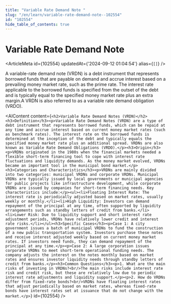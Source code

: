 ```yaml
---
title: "Variable Rate Demand Note "
slug: "/en/learn/variable-rate-demand-note--102554"
id: "102554"
hide_table_of_contents: true
---
```



# Variable Rate Demand Note 

<ArticleMeta id={102554} updatedAt={'2024-09-12 01:04:54'} alias={`[]`} />
<div className='border-solid border-b border-t-0 my-4 border-[var(--ifm-color-gray-300)]' />

A variable-rate demand note (VRDN) is a debt instrument that represents borrowed funds that are payable on demand and accrue interest based on a prevailing money market rate, such as the prime rate. The interest rate applicable to the borrowed funds is specified from the outset of the debt and is typically equal to the specified money market rate plus an extra margin.A VRDN is also referred to as a variable rate demand obligation (VRDO).

<AIContent content={`<h2>Variable Rate Demand Notes (VRDN)</h2><h3>Definition</h3><p>Variable Rate Demand Notes (VRDN) are a type of debt instrument that represents borrowed funds, which can be repaid at any time and accrue interest based on current money market rates (such as benchmark rates). The interest rate on the borrowed funds is determined at the inception of the debt and typically equals the specified money market rate plus an additional spread. VRDNs are also known as Variable Rate Demand Obligations (VRDO).</p><h3>Origin</h3><p>VRDNs originated in the 1980s when the financial markets needed a flexible short-term financing tool to cope with interest rate fluctuations and liquidity demands. As the money market evolved, VRDNs became an important tool in the municipal bond market.</p><h3>Categories and Characteristics</h3><p>VRDNs are mainly divided into two categories: municipal VRDNs and corporate VRDNs. Municipal VRDNs are typically issued by local governments or municipal agencies for public projects like infrastructure development, while corporate VRDNs are issued by companies for short-term financing needs. Key characteristics include:</p><ul><li>Floating Interest Rate: The interest rate is periodically adjusted based on market rates, usually weekly or monthly.</li><li>High Liquidity: Investors can demand repayment of the principal at any time, often supported by liquidity arrangements such as standby letters of credit from banks.</li><li>Lower Risk: Due to liquidity support and short interest rate adjustment periods, VRDNs have relatively lower credit and interest rate risks.</li></ul><h3>Specific Cases</h3><p>Case 1: A city government issues a batch of municipal VRDNs to fund the construction of a new public transportation system. Investors purchase these notes and receive interest adjusted weekly based on current money market rates. If investors need funds, they can demand repayment of the principal at any time.</p><p>Case 2: A large corporation issues corporate VRDNs to meet short-term operational funding needs. The company adjusts the interest on the notes monthly based on market rates and ensures investor liquidity needs through standby letters of credit from banks.</p><h3>Common Questions</h3><p>1. What are the main risks of investing in VRDNs?<br/>The main risks include interest rate risk and credit risk, but these are relatively low due to periodic interest rate adjustments and liquidity support.</p><p>2. How do VRDNs differ from fixed-rate bonds?<br/>VRDNs have floating interest rates that adjust periodically based on market rates, whereas fixed-rate bonds have interest rates set at issuance that do not change with the market.</p>`} id={102554} />
